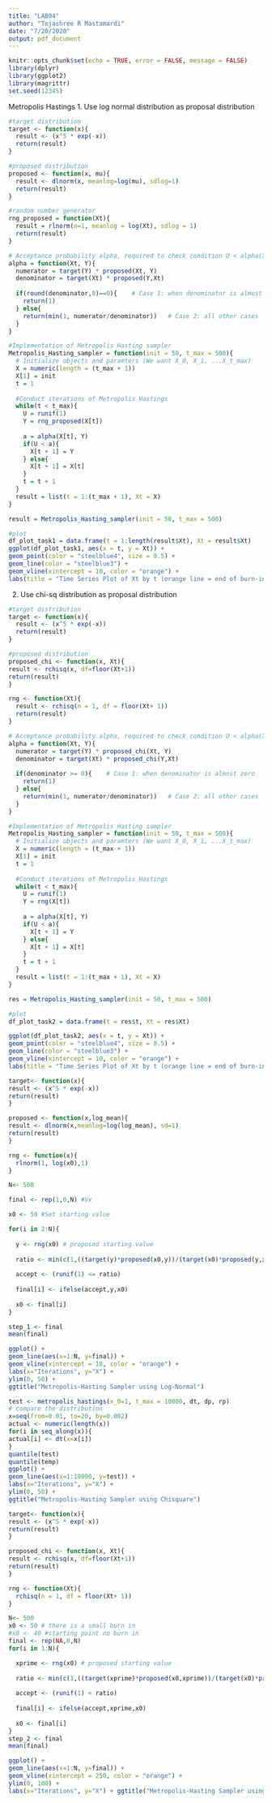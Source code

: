 ---
title: "LAB04"
author: "Tejashree R Mastamardi"
date: "7/20/2020"
output: pdf_document
---

```{r setup, include=FALSE}
knitr::opts_chunk$set(echo = TRUE, error = FALSE, message = FALSE)
library(dplyr)
library(ggplot2)
library(magrittr)
set.seed(12345)
```

Metropolis Hastings
1. Use log normal distribution as proposal distribution
```{r}
#target distribution
target <- function(x){
  result <- (x^5 * exp(-x))
  return(result)
}

#proposed distribution
proposed <- function(x, mu){
  result <- dlnorm(x, meanlog=log(mu), sdlog=1)
  return(result)
}

#random number generator
rng_proposed = function(Xt){
  result = rlnorm(n=1, meanlog = log(Xt), sdlog = 1)
  return(result)
}

# Acceptance probability alpha, required to check condition U < alpha(Xt, Y)
alpha = function(Xt, Y){
  numerator = target(Y) * proposed(Xt, Y)
  denominator = target(Xt) * proposed(Y,Xt)
  
  if(round(denominator,8)==0){    # Case 1: when denominator is almost zero
    return(1)
  } else{
    return(min(1, numerator/denominator))   # Case 2: all other cases
  }
}

#Implementation of Metropolis Hasting sampler
Metropolis_Hasting_sampler = function(init = 50, t_max = 500){
  # Initialize objects and paramters (We want X_0, X_1, ...X_t_max)
  X = numeric(length = (t_max + 1))
  X[1] = init
  t = 1
  
  #Conduct iterations of Metropolis Hastings
  while(t < t_max){
    U = runif(1)
    Y = rng_proposed(X[t])
    
    a = alpha(X[t], Y)
    if(U < a){
      X[t + 1] = Y
    } else{
      X[t + 1] = X[t]
    }
    t = t + 1
  }
  result = list(t = 1:(t_max + 1), Xt = X)
}

result = Metropolis_Hasting_sampler(init = 50, t_max = 500)

#plot
df_plot_task1 = data.frame(t = 1:length(result$Xt), Xt = result$Xt)
ggplot(df_plot_task1, aes(x = t, y = Xt)) +
geom_point(color = "steelblue4", size = 0.5) +
geom_line(color = "steelblue3") +
geom_vline(xintercept = 10, color = "orange") +
labs(title = "Time Series Plot of Xt by t (orange line = end of burn-in)")
```

2. Use chi-sq distribution as proposal distribution
```{r}
#target distribution
target <- function(x){
  result <- (x^5 * exp(-x))
  return(result)
}

#proposed distribution
proposed_chi <- function(x, Xt){
result <- rchisq(x, df=floor(Xt+1))
return(result)
}

rng <- function(Xt){
  result <- rchisq(n = 1, df = floor(Xt+ 1))
  return(result)
}

# Acceptance probability alpha, required to check condition U < alpha(Xt, Y)
alpha = function(Xt, Y){
  numerator = target(Y) * proposed_chi(Xt, Y)
  denominator = target(Xt) * proposed_chi(Y,Xt)
  
  if(denominator >= 0){    # Case 1: when denominator is almost zero
    return(1)
  } else{
    return(min(1, numerator/denominator))   # Case 2: all other cases
  }
}

#Implementation of Metropolis Hasting sampler
Metropolis_Hasting_sampler = function(init = 50, t_max = 500){
  # Initialize objects and paramters (We want X_0, X_1, ...X_t_max)
  X = numeric(length = (t_max + 1))
  X[1] = init
  t = 1
  
  #Conduct iterations of Metropolis Hastings
  while(t < t_max){
    U = runif(1)
    Y = rng(X[t])
    
    a = alpha(X[t], Y)
    if(U < a){
      X[t + 1] = Y
    } else{
      X[t + 1] = X[t]
    }
    t = t + 1
  }
  result = list(t = 1:(t_max + 1), Xt = X)
}

res = Metropolis_Hasting_sampler(init = 50, t_max = 500)

#plot
df_plot_task2 = data.frame(t = res$t, Xt = res$Xt)

ggplot(df_plot_task2, aes(x = t, y = Xt)) +
geom_point(color = "steelblue4", size = 0.5) +
geom_line(color = "steelblue3") +
geom_vline(xintercept = 10, color = "orange") +
labs(title = "Time Series Plot of Xt by t (orange line = end of burn-in)")

```


```{r}
target<- function(x){
result <- (x^5 * exp(-x))
return(result)
}

proposed <- function(x,log_mean){
result <- dlnorm(x,meanlog=log(log_mean), sd=1)
return(result)
}

rng <- function(x){
  rlnorm(1, log(x0),1)
}

N<- 500

final <- rep(1,0,N) #Vx

x0 <- 50 #Set starting value

for(i in 2:N){
  
  y <- rng(x0) # proposed starting value
  
  ratio <- min(c(1,((target(y)*proposed(x0,y))/(target(x0)*proposed(y,x0)))))
  
  accept <- (runif(1) <= ratio)
  
  final[i] <- ifelse(accept,y,x0)
  
  x0 <- final[i]
}

step_1 <- final
mean(final)

ggplot() +
geom_line(aes(x=1:N, y=final)) +
geom_vline(xintercept = 10, color = "orange") +
labs(x="Iterations", y="X") +
ylim(0, 50) +
ggtitle("Metropolis-Hasting Sampler using Log-Normal")
```


```{r}
test <- metropolis_hastings(x_0=1, t_max = 10000, dt, dp, rp)
# compare the distribution
x=seq(from=0.01, to=20, by=0.002)
actual <- numeric(length(x))
for(i in seq_along(x)){
actual[i] <- dt(x=x[i])
}
quantile(test)
quantile(temp)
ggplot() +
geom_line(aes(x=1:10000, y=test)) +
labs(x="Iterations", y="X") +
ylim(0, 50) +
ggtitle("Metropolis-Hasting Sampler using Chisquare")
```

```{r}
target<- function(x){
result <- (x^5 * exp(-x))
return(result)
}

proposed_chi <- function(x, Xt){
result <- rchisq(x, df=floor(Xt+1))
return(result)
}

rng <- function(Xt){
  rchisq(n = 1, df = floor(Xt+ 1))
}

N<- 500
x0 <- 50 # there is a small burn in
#x0 <- 40 #starting point no burn in
final <- rep(NA,0,N)
for(i in 1:N){

  xprime <- rng(x0) # proposed starting value
  
  ratio <- min(c(1,((target(xprime)*proposed(x0,xprime))/(target(x0)*proposed   (xprime, x0)))))
  
  accept <- (runif(1) < ratio)
  
  final[i] <- ifelse(accept,xprime,x0)
  
  x0 <- final[i]
}
step_2 <- final
mean(final)

ggplot() +
geom_line(aes(x=1:N, y=final)) +
geom_vline(xintercept = 250, color = "orange") +
ylim(0, 100) +
labs(x="Iterations", y="X") + ggtitle("Metropolis-Hasting Sampler using Chi-Square")
```

